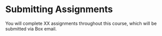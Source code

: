 # Submitting Assignments {-}

You will complete XX assignments throughout this course, which will be submitted via Box email.